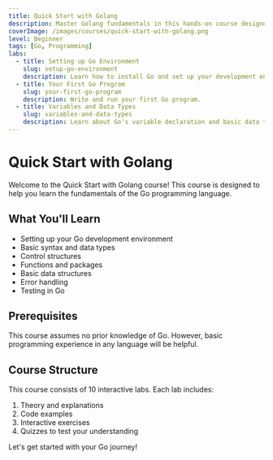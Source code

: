 ```yaml
---
title: Quick Start with Golang
description: Master Golang fundamentals in this hands-on course designed for beginners. Learn essential concepts like data types, control structures, functions, packages, and data structures.
coverImage: /images/courses/quick-start-with-golang.png
level: Beginner
tags: [Go, Programming]
labs:
  - title: Setting up Go Environment
    slug: setup-go-environment
    description: Learn how to install Go and set up your development environment.
  - title: Your First Go Program
    slug: your-first-go-program
    description: Write and run your first Go program.
  - title: Variables and Data Types
    slug: variables-and-data-types
    description: Learn about Go's variable declaration and basic data types.
---
```


# Quick Start with Golang

Welcome to the Quick Start with Golang course! This course is designed to help you learn the fundamentals of the Go programming language.

## What You'll Learn

- Setting up your Go development environment
- Basic syntax and data types
- Control structures
- Functions and packages
- Basic data structures
- Error handling
- Testing in Go

## Prerequisites

This course assumes no prior knowledge of Go. However, basic programming experience in any language will be helpful.

## Course Structure

This course consists of 10 interactive labs. Each lab includes:

1. Theory and explanations
2. Code examples
3. Interactive exercises
4. Quizzes to test your understanding

Let's get started with your Go journey!
